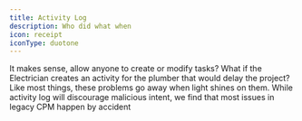 ```yaml
---
title: Activity Log
description: Who did what when
icon: receipt
iconType: duotone
---
```

It makes sense, allow anyone to create or modify tasks? What if the Electrician creates an activity for the plumber that would delay the project? Like most things, these problems go away when light shines on them. While activity log will discourage malicious intent, we find that most issues in legacy CPM happen by accident